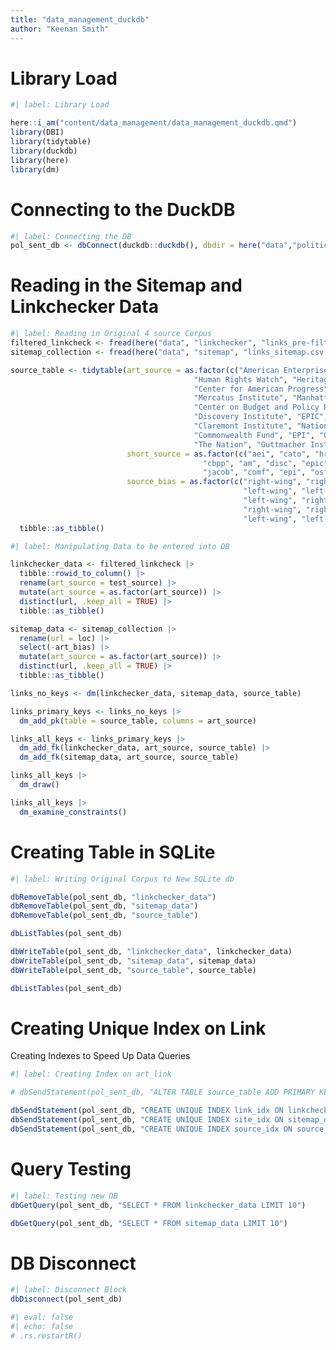 ---
title: "data_management_duckdb"
author: "Keenan Smith"
---

# Library Load

```{r}
#| label: Library Load

here::i_am("content/data_management/data_management_duckdb.qmd")
library(DBI)
library(tidytable)
library(duckdb)
library(here)
library(dm)
```

# Connecting to the DuckDB

```{r}
#| label: Connecting the DB
pol_sent_db <- dbConnect(duckdb::duckdb(), dbdir = here("data","political-sentiment.duckdb"))
```

# Reading in the Sitemap and Linkchecker Data

```{r}
#| label: Reading in Original 4 source Corpus
filtered_linkcheck <- fread(here("data", "linkchecker", "links_pre-filtered_linkchecker.csv"))
sitemap_collection <- fread(here("data", "sitemap", "links_sitemap.csv.gz"))

source_table <- tidytable(art_source = as.factor(c("American Enterprise Institute", "Cato Institute",
                                         "Human Rights Watch", "Heritage Foundation",
                                         "Center for American Progress", "Urban Institute",
                                         "Mercatus Institute", "Manhattan Institute",
                                         "Center on Budget and Policy Priorities", "American Mind",
                                         "Discovery Institute", "EPIC", "Hoover Institute",
                                         "Claremont Institute", "National Review", "Jacobin",
                                         "Commonwealth Fund", "EPI", "Open Society Foundations",
                                         "The Nation", "Guttmacher Institute")),
                          short_source = as.factor(c("aei", "cato", "hrw", "heritage", "cap", "urban", "merc", "mani",
                                           "cbpp", "am", "disc", "epic", "hoov", "clare", "natr",
                                           "jacob", "comf", "epi", "osf", "tnat", "gutt")),
                          source_bias = as.factor(c("right-wing", "right-wing", "left-wing", "right-wing",
                                                    "left-wing", "left-wing", "right-wing", "right-wing",
                                                    "left-wing", "right-wing", "right-wing", "right-wing",
                                                    "right-wing", "right-wing", "right-wing", "left-wing",
                                                    "left-wing", "left-wing", "left-wing", "left-wing", "left-wing"))) |>
  tibble::as_tibble()
```

```{r}
#| label: Manipulating Data to be entered into DB

linkchecker_data <- filtered_linkcheck |>
  tibble::rowid_to_column() |>
  rename(art_source = test_source) |>
  mutate(art_source = as.factor(art_source)) |>
  distinct(url, .keep_all = TRUE) |>
  tibble::as_tibble()

sitemap_data <- sitemap_collection |>
  rename(url = loc) |>
  select(-art_bias) |>
  mutate(art_source = as.factor(art_source)) |>
  distinct(url, .keep_all = TRUE) |>
  tibble::as_tibble()
```

```{r}
links_no_keys <- dm(linkchecker_data, sitemap_data, source_table)

links_primary_keys <- links_no_keys |>
  dm_add_pk(table = source_table, columns = art_source)

links_all_keys <- links_primary_keys |>
  dm_add_fk(linkchecker_data, art_source, source_table) |>
  dm_add_fk(sitemap_data, art_source, source_table)

links_all_keys |>
  dm_draw()

links_all_keys |>
  dm_examine_constraints()
```

# Creating Table in SQLite

```{r}
#| label: Writing Original Corpus to New SQLite db

dbRemoveTable(pol_sent_db, "linkchecker_data")
dbRemoveTable(pol_sent_db, "sitemap_data")
dbRemoveTable(pol_sent_db, "source_table")

dbListTables(pol_sent_db)

dbWriteTable(pol_sent_db, "linkchecker_data", linkchecker_data)
dbWriteTable(pol_sent_db, "sitemap_data", sitemap_data)
dbWriteTable(pol_sent_db, "source_table", source_table)

dbListTables(pol_sent_db)
```

# Creating Unique Index on Link

Creating Indexes to Speed Up Data Queries

```{r}
#| label: Creating Index on art_link

# dbSendStatement(pol_sent_db, "ALTER TABLE source_table ADD PRIMARY KEY (art_source)")

dbSendStatement(pol_sent_db, "CREATE UNIQUE INDEX link_idx ON linkchecker_data (url, art_source)")
dbSendStatement(pol_sent_db, "CREATE UNIQUE INDEX site_idx ON sitemap_data (url, art_source)") 
dbSendStatement(pol_sent_db, "CREATE UNIQUE INDEX source_idx ON source_table (art_source)") 
```

# Query Testing

```{r}
#| label: Testing new DB
dbGetQuery(pol_sent_db, "SELECT * FROM linkchecker_data LIMIT 10")
```

```{r}
dbGetQuery(pol_sent_db, "SELECT * FROM sitemap_data LIMIT 10")
```

# DB Disconnect

```{r}
#| label: Disconnect Block
dbDisconnect(pol_sent_db)
```

```{r}
#| eval: false
#| echo: false
# .rs.restartR()
```

